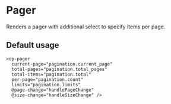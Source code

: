 # Pager

Renders a pager with additional select to specify items per page.

## Default usage

```
<dp-pager
  current-page="pagination.current_page"
  total-pages="pagination.total_pages"
  total-items="pagination.total"
  per-page="pagination.count"
  limits="pagination.limits"
  @page-change="handlePageChange"
  @size-change="handleSizeChange" />
```
